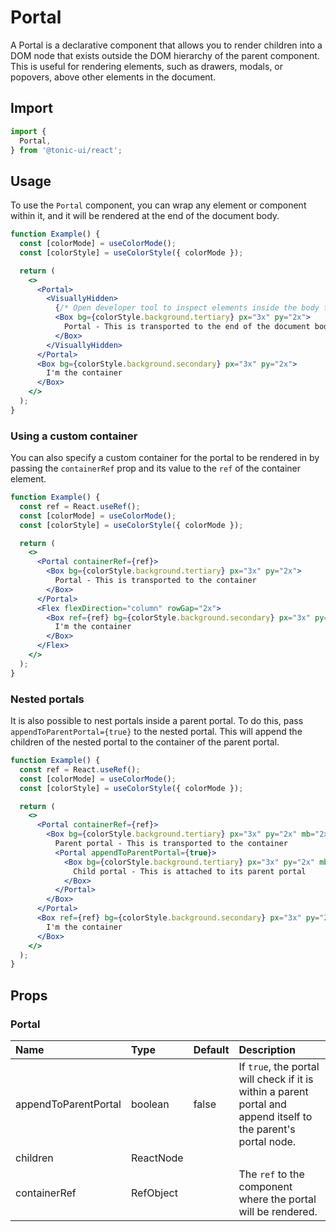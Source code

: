# Portal

A Portal is a declarative component that allows you to render children into a DOM node that exists outside the DOM hierarchy of the parent component. This is useful for rendering elements, such as drawers, modals, or popovers, above other elements in the document.

## Import

```js
import {
  Portal,
} from '@tonic-ui/react';
```

## Usage

To use the `Portal` component, you can wrap any element or component within it, and it will be rendered at the end of the document body.

```jsx
function Example() {
  const [colorMode] = useColorMode();
  const [colorStyle] = useColorStyle({ colorMode });

  return (
    <>
      <Portal>
        <VisuallyHidden>
          {/* Open developer tool to inspect elements inside the body tag */}
          <Box bg={colorStyle.background.tertiary} px="3x" py="2x">
            Portal - This is transported to the end of the document body
          </Box>
        </VisuallyHidden>
      </Portal>
      <Box bg={colorStyle.background.secondary} px="3x" py="2x">
        I'm the container
      </Box>
    </>
  );
}
```

### Using a custom container

You can also specify a custom container for the portal to be rendered in by passing the `containerRef` prop and its value to the `ref` of the container element.

```jsx
function Example() {
  const ref = React.useRef();
  const [colorMode] = useColorMode();
  const [colorStyle] = useColorStyle({ colorMode });

  return (
    <>
      <Portal containerRef={ref}>
        <Box bg={colorStyle.background.tertiary} px="3x" py="2x">
          Portal - This is transported to the container
        </Box>
      </Portal>
      <Flex flexDirection="column" rowGap="2x">
        <Box ref={ref} bg={colorStyle.background.secondary} px="3x" py="2x">
          I'm the container
        </Box>
      </Flex>
    </>
  );
}
```

### Nested portals

It is also possible to nest portals inside a parent portal. To do this, pass `appendToParentPortal={true}` to the nested portal. This will append the children of the nested portal to the container of the parent portal.

```jsx
function Example() {
  const ref = React.useRef();
  const [colorMode] = useColorMode();
  const [colorStyle] = useColorStyle({ colorMode });

  return (
    <>
      <Portal containerRef={ref}>
        <Box bg={colorStyle.background.tertiary} px="3x" py="2x" mb="2x">
          Parent portal - This is transported to the container
          <Portal appendToParentPortal={true}>
            <Box bg={colorStyle.background.tertiary} px="3x" py="2x" mb="2x">
              Child portal - This is attached to its parent portal
            </Box>
          </Portal>
        </Box>
      </Portal>
      <Box ref={ref} bg={colorStyle.background.secondary} px="3x" py="2x">
        I'm the container
      </Box>
    </>
  );
}
```

## Props

### Portal

| Name | Type | Default | Description |
| :--- | :--- | :------ | :---------- |
| appendToParentPortal | boolean | false | If `true`, the portal will check if it is within a parent portal and append itself to the parent's portal node. |
| children | ReactNode | | |
| containerRef | RefObject | | The `ref` to the component where the portal will be rendered. |
